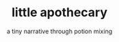 ---
title: little apothecary
subtitle: a tiny narrative through potion mixing
category: dev
tags:
  - game design
  - art

hero_image: "./../assets/wolfgang-hasselmann-yhH7ER4T0JI-unsplash.jpg"

publish: false
feature: false
---